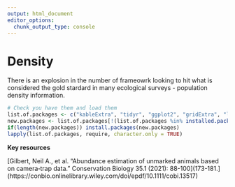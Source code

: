 ```yaml
---
output: html_document
editor_options: 
  chunk_output_type: console
---
```

# Density

There is an explosion in the number of frameowrk looking to hit what is considered the gold stardard in many ecological surveys - population density information. 

```r
# Check you have them and load them
list.of.packages <- c("kableExtra", "tidyr", "ggplot2", "gridExtra", "lme4", "dplyr", "unmarked", "lubridate")
new.packages <- list.of.packages[!(list.of.packages %in% installed.packages()[,"Package"])]
if(length(new.packages)) install.packages(new.packages)
lapply(list.of.packages, require, character.only = TRUE)

```

**Key resources**

[Gilbert, Neil A., et al. "Abundance estimation of unmarked animals based on camera‐trap data." Conservation Biology 35.1 (2021): 88-100](173-181.](https://conbio.onlinelibrary.wiley.com/doi/epdf/10.1111/cobi.13517)


